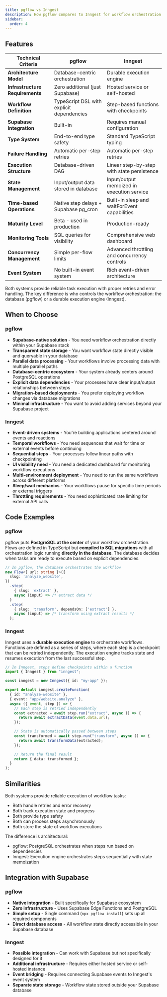 ```yaml
---
title: pgflow vs Inngest
description: How pgflow compares to Inngest for workflow orchestration
sidebar:
  order: 4
---
```


## Features

| Technical Criteria | pgflow | Inngest |
|-----------------|--------|---------|
| **Architecture Model** | Database-centric orchestration | Durable execution engine |
| **Infrastructure Requirements** | Zero additional (just Supabase) | Hosted service or self-hosted |
| **Workflow Definition** | TypeScript DSL with explicit dependencies | Step-based functions with checkpoints |
| **Supabase Integration** | Built-in | Requires manual configuration |
| **Type System** | End-to-end type safety | Standard TypeScript typing |
| **Failure Handling** | Automatic per-step retries | Automatic per-step retries |
| **Execution Structure** | Database-driven DAG | Linear step-by-step with state persistence |
| **State Management** | Input/output data stored in database | Input/output memoized in execution service |
| **Time-based Operations** | Native step delays + Supabase pg_cron | Built-in sleep and waitForEvent capabilities |
| **Maturity Level** | Beta - used in production | Production-ready |
| **Monitoring Tools** | SQL queries for visibility | Comprehensive web dashboard |
| **Concurrency Management** | Simple per-flow limits | Advanced throttling and concurrency controls |
| **Event System** | No built-in event system | Rich event-driven architecture |

Both systems provide reliable task execution with proper retries and error handling. The key difference is who controls the workflow orchestration: the database (pgflow) or a durable execution engine (Inngest).

## When to Choose

### pgflow
- **Supabase-native solution** - You need workflow orchestration directly within your Supabase stack
- **Transparent state storage** - You want workflow state directly visible and queryable in your database
- **Parallel data processing** - Your workflows involve processing data with multiple parallel paths
- **Database-centric ecosystem** - Your system already centers around PostgreSQL operations
- **Explicit data dependencies** - Your processes have clear input/output relationships between steps
- **Migration-based deployments** - You prefer deploying workflow changes via database migrations
- **Minimal infrastructure** - You want to avoid adding services beyond your Supabase project

### Inngest
- **Event-driven systems** - You're building applications centered around events and reactions
- **Temporal workflows** - You need sequences that wait for time or external events before continuing
- **Sequential steps** - Your processes follow linear paths with checkpointing
- **UI visibility need** - You need a dedicated dashboard for monitoring workflow executions
- **Multi-environment deployment** - You need to run the same workflows across different platforms
- **Sleep/wait mechanics** - Your workflows pause for specific time periods or external triggers
- **Throttling requirements** - You need sophisticated rate limiting for external API calls

## Code Examples

### pgflow

pgflow puts **PostgreSQL at the center** of your workflow orchestration. Flows are defined in TypeScript but **compiled to SQL migrations** with all orchestration logic running **directly in the database**. The database decides when tasks are ready to execute based on explicit dependencies.

```typescript
// In pgflow, the database orchestrates the workflow
new Flow<{ url: string }>({
  slug: 'analyze_website',
})
  .step(
    { slug: 'extract' },
    async (input) => /* extract data */
  )
  .step(
    { slug: 'transform', dependsOn: ['extract'] },
    async (input) => /* transform using extract results */
  );
```

### Inngest

Inngest uses a **durable execution engine** to orchestrate workflows. Functions are defined as a series of steps, where each step is a checkpoint that can be retried independently. The execution engine tracks state and resumes execution from the last successful step.

```typescript
// In Inngest, steps define checkpoints within a function
import { Inngest } from "inngest";

const inngest = new Inngest({ id: "my-app" });

export default inngest.createFunction(
  { id: "analyze-website" },
  { event: "app/website.analyze" },
  async ({ event, step }) => {
    // Each step is retried independently
    const extracted = await step.run("extract", async () => {
      return await extractData(event.data.url);
    });

    // State is automatically passed between steps
    const transformed = await step.run("transform", async () => {
      return await transformData(extracted);
    });

    // Return the final result
    return { data: transformed };
  }
);
```

## Similarities

Both systems provide reliable execution of workflow tasks:

- Both handle retries and error recovery
- Both track execution state and progress
- Both provide type safety
- Both can process steps asynchronously
- Both store the state of workflow executions

The difference is architectural:
- pgflow: PostgreSQL orchestrates when steps run based on dependencies
- Inngest: Execution engine orchestrates steps sequentially with state memoization

## Integration with Supabase

### pgflow
- **Native integration** - Built specifically for Supabase ecosystem
- **Zero infrastructure** - Uses Supabase Edge Functions and PostgreSQL
- **Simple setup** - Single command (`npx pgflow install`) sets up all required components
- **Direct database access** - All workflow state directly accessible in your Supabase database

### Inngest
- **Possible integration** - Can work with Supabase but not specifically designed for it
- **Additional infrastructure** - Requires either hosted service or self-hosted instance
- **Event bridging** - Requires connecting Supabase events to Inngest's event system
- **Separate state storage** - Workflow state stored outside your Supabase database
